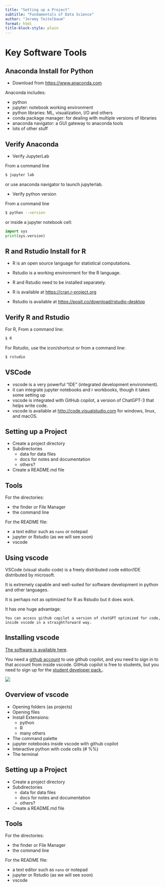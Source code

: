 ```yaml
---
title: "Setting up a Project"
subtitle: "Fundamentals of Data Science"
author: "Jeremy Teitelbaum"
format: html
title-block-style: plain
---
```


# Key Software Tools

## Anaconda Install for Python

- Download from 
[https://www.anaconda.com](https://www.anaconda.com)

Anaconda includes:

- python
- jupyter: notebook working environment
- python libraries: ML, visualization, I/O and others
- conda package manager: for dealing with multiple versions of libraries
- anaconda navigator: a GUI gateway to anaconda tools
- lots of other stuff

## Verify Anaconda

- Verify JupyterLab

From a command line
```bash
$ jupyter lab 
```
or use anaconda navigator to launch jupyterlab.

- Verify python version

From a command line
```bash
$ python --version
```
or inside a jupyter notebook cell:
```python
import sys
print(sys.version)
```

## R and Rstudio Install for R

- R is an open source language for statistical computations.
- Rstudio is a working environment for the R language.
- R and Rstudio need to be installed separately.

- R is available at [https://cran.r-project.org](https://cran.r-project.org)
- Rstudio is available at [https://posit.co/download/rstudio-desktop](https://posit.co/download/rstudio-desktop)

## Verify R and Rstudio

For R, From a command line:
```bash
$ R 
```

For Rstudio, use the icon/shortcut or from a command line:
```bash
$ rstudio 
```

## VSCode

- vscode is a very powerful "IDE" (integrated development environment).
- it can integrate jupyter notebooks and r workbooks, though it takes some setting up
- vscode is integrated with GitHub copilot, a version of ChatGPT-3 that helps write code.
- vscode is available at [http://code.visualstudio.com](http://code.visualstudio.com) for windows, linux, and macOS.



## Setting up a Project

- Create a project directory
- Subdirectories
    - data for data files
    - docs for notes and documentation
    - others?
- Create a README.md file 

## Tools

For the directories:

- the finder or File Manager
- the command line

For the README file:

- a text editor such as `nano` or notepad 
- jupyter or Rstudio (as we will see soon)
- vscode


## Using vscode

VSCode (visual studio code) is a freely distributed code editor/IDE distributed by microsoft.

It is extremely capable and well-suited for software development in python and other languages.

It is perhaps not as optimized for R as Rstudio but it does work.

It has one huge advantage:

    You can access github copilot a version of chatGPT optimized for code, inside vscode in a straightforward way.

## Installing vscode

[The software is available here](https://code.visualstudio.com).

You need a [github account](https://github.com) to use github copilot, and you need
to sign in to that account from inside vscode.
GitHub copilot is free to students, but you need to sign up for the [student developer pack.](https://education.github.com/benefits?type=student).

![](./vscode.png)

## Overview of vscode

- Opening folders (as projects)
- Opening files
- Install Extensions:
    - python
    - R
    - many others
- The command palette
- jupyter notebooks inside vscode with github copilot
- Interactive python with code cells (# %%)
- The terminal


## Setting up a Project

- Create a project directory
- Subdirectories
    - data for data files
    - docs for notes and documentation
    - others?
- Create a README.md file 

## Tools

For the directories:

- the finder or File Manager
- the command line

For the README file:

- a text editor such as `nano` or notepad 
- jupyter or Rstudio (as we will see soon)
- vscode

